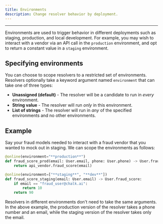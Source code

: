```yaml
---
title: Environments
description: Change resolver behavior by deployment.
---
```


---

Environments are used to trigger behavior in different deployments
such as staging, production, and local development.
For example, you may wish to interact with a vendor via an API call
in the `production` environment, and opt to return a constant value
in a `staging` environment.

## Specifying environments

You can choose to scope resolvers to a restricted set of environments.
Resolvers optionally take a keyword argument named `environment`
that can take one of three types:

- **Unassigned (default)** - The resolver will be a candidate to run in _every_ environment.
- **String value** - The resolver will run _only_ in this environment.
- **List of strings** - The resolver will run in _any_ of the specified environments and no other environments.

## Example

Say your fraud models needed to interact with a fraud vendor that you wanted
to mock out in staging. We can scope the environments as follows:

```python
@online(environment="**production**")
def fraud_score_prod(email: User.email, phone: User.phone) -> User.fraud_score:
    return api_vendor.fraud_score(email)

@online(environment=["**staging**", "**dev**"])
def fraud_score_staging(email: User.email) -> User.fraud_score:
    if email == "fraud_user@chalk.ai":
        return 10
    return 90
```

Resolvers in different environments don't need to take the same arguments.
In the above example, the production version of the resolver takes a phone
number and an email, while the staging version of the resolver takes only
the email.
